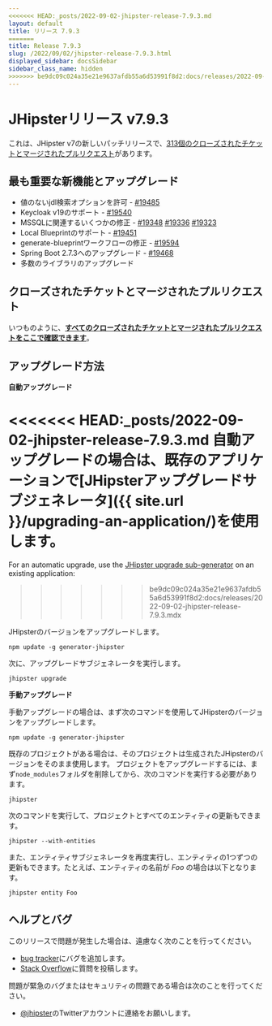 ```yaml
---
<<<<<<< HEAD:_posts/2022-09-02-jhipster-release-7.9.3.md
layout: default
title: リリース 7.9.3
=======
title: Release 7.9.3
slug: /2022/09/02/jhipster-release-7.9.3.html
displayed_sidebar: docsSidebar
sidebar_class_name: hidden
>>>>>>> be9dc09c024a35e21e9637afdb55a6d53991f8d2:docs/releases/2022-09-02-jhipster-release-7.9.3.mdx
---
```


# JHipsterリリース v7.9.3

これは、JHipster v7の新しいパッチリリースで、[313個のクローズされたチケットとマージされたプルリクエスト](https://github.com/jhipster/generator-jhipster/issues?q=milestone%3A7.9.3+is%3Aclosed)があります。

## 最も重要な新機能とアップグレード

- 値のないjdl検索オプションを許可 - [#19485](https://github.com/jhipster/generator-jhipster/pull/19485)
- Keycloak v19のサポート - [#19540](https://github.com/jhipster/generator-jhipster/pull/19540)
- MSSQLに関連するいくつかの修正 - [#19348](https://github.com/jhipster/generator-jhipster/pull/19348) [#19336](https://github.com/jhipster/generator-jhipster/pull/19336) [#19323](https://github.com/jhipster/generator-jhipster/pull/19323)
- Local Blueprintのサポート - [#19451](https://github.com/jhipster/generator-jhipster/pull/19451)
- generate-blueprintワークフローの修正 - [#19594](https://github.com/jhipster/generator-jhipster/pull/19594)
- Spring Boot 2.7.3へのアップグレード - [#19468](https://github.com/jhipster/generator-jhipster/pull/19468)
- 多数のライブラリのアップグレード

## クローズされたチケットとマージされたプルリクエスト

いつものように、**[すべてのクローズされたチケットとマージされたプルリクエストをここで確認できます](https://github.com/jhipster/generator-jhipster/issues?q=milestone%3A7.9.3+is%3Aclosed)**。

## アップグレード方法

**自動アップグレード**

<<<<<<< HEAD:_posts/2022-09-02-jhipster-release-7.9.3.md
自動アップグレードの場合は、既存のアプリケーションで[JHipsterアップグレードサブジェネレータ]({{ site.url }}/upgrading-an-application/)を使用します。
=======
For an automatic upgrade, use the [JHipster upgrade sub-generator](/upgrading-an-application/) on an existing application:
>>>>>>> be9dc09c024a35e21e9637afdb55a6d53991f8d2:docs/releases/2022-09-02-jhipster-release-7.9.3.mdx

JHipsterのバージョンをアップグレードします。

```
npm update -g generator-jhipster
```

次に、アップグレードサブジェネレータを実行します。

```
jhipster upgrade
```

**手動アップグレード**

手動アップグレードの場合は、まず次のコマンドを使用してJHipsterのバージョンをアップグレードします。

```
npm update -g generator-jhipster
```

既存のプロジェクトがある場合は、そのプロジェクトは生成されたJHipsterのバージョンをそのまま使用します。
プロジェクトをアップグレードするには、まず`node_modules`フォルダを削除してから、次のコマンドを実行する必要があります。

```
jhipster
```

次のコマンドを実行して、プロジェクトとすべてのエンティティの更新もできます。

```
jhipster --with-entities
```

また、エンティティサブジェネレータを再度実行し、エンティティの1つずつの更新もできます。たとえば、エンティティの名前が _Foo_ の場合は以下となります。

```
jhipster entity Foo
```

## ヘルプとバグ

このリリースで問題が発生した場合は、遠慮なく次のことを行ってください。

- [bug tracker](https://github.com/jhipster/generator-jhipster/issues?state=open)にバグを追加します。
- [Stack Overflow](http://stackoverflow.com/tags/jhipster/info)に質問を投稿します。

問題が緊急のバグまたはセキュリティの問題である場合は次のことを行ってください。

- [@jhipster](https://twitter.com/jhipster)のTwitterアカウントに連絡をお願いします。
